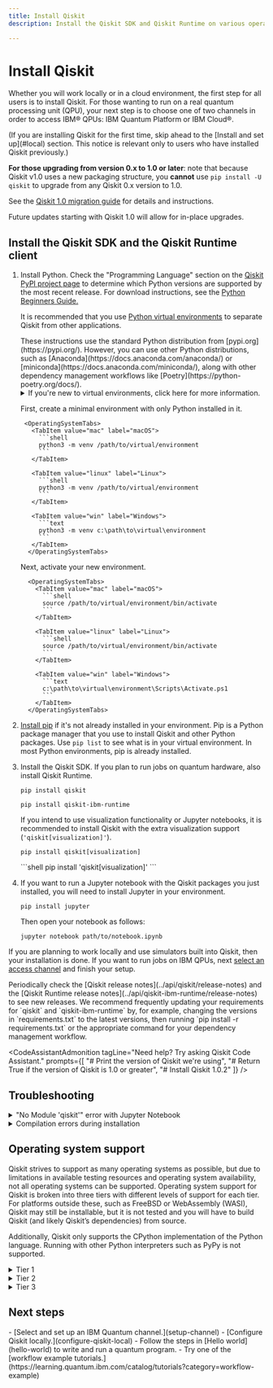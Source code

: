 ```yaml
---
title: Install Qiskit
description: Install the Qiskit SDK and Qiskit Runtime on various operating systems

---
```

<span id="qiskit-install"></span>
# Install Qiskit

<ImageLink
  title="Coding with Qiskit 1.x, Episode 2: How to install Qiskit"
  alt="Video thumbnail: Dr. Derek Wang stands against a pink background."
  href="https://youtu.be/dZWz4Gs_BuI"
  src="/images/guides/install-qiskit/youtube-thumbnail.png"
/>

Whether you will work locally or in a cloud environment, the first step for all users is to install Qiskit. For those wanting to run on a real quantum processing unit (QPU), your next step is to choose one of two channels in order to access IBM&reg; QPUs: IBM Quantum Platform or IBM Cloud&reg;.

<Admonition type="caution" title="Upgrade from Qiskit 0.x to Qiskit 1.0 and beyond">
  (If you are installing Qiskit for the first time, skip ahead to the [Install and set up](#local) section. This notice is relevant only to users who have installed Qiskit previously.)

  **For those upgrading from version 0.x to 1.0 or later**: note that because Qiskit v1.0 uses a new packaging structure, you **cannot** use `pip install -U qiskit` to upgrade from any Qiskit 0.x version to 1.0.

  See the [Qiskit 1.0 migration guide](/migration-guides/qiskit-1.0) for details and instructions.

  Future updates starting with Qiskit 1.0 will allow for in-place upgrades.
</Admonition>

<span id="local"></span>
## Install the Qiskit SDK and the Qiskit Runtime client


1. Install Python. Check the "Programming Language" section on the [Qiskit PyPI project page](https://pypi.org/project/qiskit/) to determine which Python versions are supported by the most recent release. For download instructions, see the [Python Beginners Guide.](https://wiki.python.org/moin/BeginnersGuide/Download)

    It is recommended that you use [Python virtual environments](https://docs.python.org/3.10/tutorial/venv.html) to separate Qiskit from other applications.

    <Admonition type = "note">
    These instructions use the standard Python distribution from [pypi.org](https://pypi.org/). However, you can use other Python distributions, such as [Anaconda](https://docs.anaconda.com/anaconda/) or [miniconda](https://docs.anaconda.com/miniconda/), along with other dependency management workflows like [Poetry](https://python-poetry.org/docs/).
    </Admonition>

    <details>
    <summary>
    If you're new to virtual environments, click here for more information.
    </summary>
    A virtual Python environment is an isolated space to work with Python for a specific purpose — so you can install whatever packages you wish, and set up libraries, dependencies, and so on, without affecting the "base" Python environment on your machine.

    One important advantage of a virtual environment is that if your Python environment becomes corrupted somewhere along the way, you can easily delete the virtual environment and start over!

    Choose a preferred location in which to store information about your virtual environments. Commonly they're stored in a directory named `.venv` within a user's home directory.
    </details>

    First, create a minimal environment with only Python installed in it.

        <OperatingSystemTabs>
          <TabItem value="mac" label="macOS">
            ```shell
            python3 -m venv /path/to/virtual/environment
            ```
          </TabItem>

          <TabItem value="linux" label="Linux">
            ```shell
            python3 -m venv /path/to/virtual/environment
            ```
          </TabItem>

          <TabItem value="win" label="Windows">
            ```text
            python3 -m venv c:\path\to\virtual\environment
            ```
          </TabItem>
         </OperatingSystemTabs>

    Next, activate your new environment.

         <OperatingSystemTabs>
           <TabItem value="mac" label="macOS">
             ```shell
             source /path/to/virtual/environment/bin/activate
             ```
           </TabItem>

           <TabItem value="linux" label="Linux">
             ```shell
             source /path/to/virtual/environment/bin/activate
             ```
           </TabItem>

           <TabItem value="win" label="Windows">
             ```text
             c:\path\to\virtual\environment\Scripts\Activate.ps1
             ```
           </TabItem>
         </OperatingSystemTabs>

1. [Install pip](https://pip.pypa.io/en/stable/installation/) if it's not already installed in your environment. Pip is a Python package manager that you use to install Qiskit and other Python packages. Use `pip list` to see what is in your virtual environment. In most Python environments, pip is already installed.

1. Install the Qiskit SDK. If you plan to run jobs on quantum hardware, also install Qiskit Runtime.

      ```shell
      pip install qiskit
      ```

      ```shell
      pip install qiskit-ibm-runtime
      ```

      If you intend to use visualization functionality or Jupyter notebooks, it is recommended to install Qiskit with the extra visualization support (`'qiskit[visualization]'`).

      <Tabs>
      <TabItem value="default" label="Default">

      ```shell
      pip install qiskit[visualization]
      ```
      </TabItem>

      <TabItem value="zsh" label="zsh">
      ```shell
      pip install 'qiskit[visualization]'
      ```
      </TabItem>
    </Tabs>


1. If you want to run a Jupyter notebook with the Qiskit packages you just installed, you will need to install Jupyter in your environment.

      ```shell
      pip install jupyter
      ```
    Then open your notebook as follows:

      ```shell
      jupyter notebook path/to/notebook.ipynb
      ```

If you are planning to work locally and use simulators built into Qiskit, then your installation is done. If you want to run jobs on IBM QPUs, next [select an access channel](setup-channel) and finish your setup.

<Admonition type="note" title="Stay current with the latest versions">
    Periodically check the [Qiskit release notes](../api/qiskit/release-notes) and the [Qiskit Runtime release notes](../api/qiskit-ibm-runtime/release-notes) to see new releases. We recommend frequently updating your requirements for `qiskit` and `qiskit-ibm-runtime` by, for example, changing the versions in `requirements.txt` to the latest versions, then running `pip install -r requirements.txt` or the appropriate command for your dependency management workflow.
</Admonition>

<CodeAssistantAdmonition
  tagLine="Need help? Try asking Qiskit Code Assistant."
  prompts={[
    "# Print the version of Qiskit we're using",
    "# Return True if the version of Qiskit is 1.0 or greater",
    "# Install Qiskit 1.0.2"
  ]}
/>

## Troubleshooting

<details>
  <summary>
    "No Module 'qiskit'" error with Jupyter Notebook
  </summary>
  If you used ``pip install qiskit`` and set up your virtual environment in
  Anaconda, then you may get the ``No Module 'qiskit'`` error when you run a tutorial
  in Jupyter Notebook. If you have not installed Qiskit or set up your
  virtual environment, you can follow the [installation](#qiskit-install) steps.

  The error is caused when trying to import the Qiskit package in an
  environment where Qiskit is not installed. If you launched Jupyter Notebook
  from the Anaconda-Navigator, it is possible that Jupyter Notebook is running
  in the base (root) environment, instead of in your virtual
  environment. Choose a virtual environment in the Anaconda-Navigator from the
  **Applications on** dropdown menu. In this menu, you can see
  all of the virtual environments within Anaconda, and you can
  select the environment where you have Qiskit installed to launch Jupyter
  Notebook.
</details>

<details>
  <summary>
    Compilation errors during installation
  </summary>
  Qiskit depends on a number of other open-source Python packages, which
  are automatically installed when doing ``pip install qiskit``. Depending on
  your system's platform and Python version, it is possible that a particular
  package does not provide pre-built binaries for your system. You can refer
  to [Operating system support](#operating-system-support) for a list of platforms supported by Qiskit, some
  of which may need an extra compiler. In cases where there are
  no precompiled binaries available, ``pip`` will attempt to compile the package
  from source, which in turn might require some extra dependencies that need to
  be installed manually.

  If the output of ``pip install qiskit`` contains similar lines to:

  ```
  Failed building wheel for SOME_PACKAGE
  ...
  build/temp.linux-x86_64-3.5/_openssl.c:498:30: fatal error
  compilation terminated.
  error: command 'x86_64-linux-gnu-gcc' failed with exit status 1
  ```

  please check the documentation of the package that failed to install (in the
  example code, ``SOME_PACKAGE``) for information on how to install the libraries
  needed for compiling from source.
</details>

<span id="os-support"></span>
## Operating system support

Qiskit strives to support as many operating systems as possible, but due to limitations in available testing resources and operating system availability, not all operating systems can be supported. Operating system support for Qiskit is broken into three tiers with different levels of support for each tier. For platforms outside these, such as FreeBSD or WebAssembly (WASI), Qiskit may still be installable, but it is not tested and you will have to build Qiskit (and likely Qiskit’s dependencies) from source.

Additionally, Qiskit only supports the CPython implementation of the Python language. Running with other Python interpreters such as PyPy is not supported.

<details>
  <summary>
    Tier 1
  </summary>
  Tier 1 operating systems are fully tested as part of the development processes to ensure any proposed change will function correctly. Pre-compiled binaries are built, tested, and published to PyPI as part of the release process. Typically, as long as there is a functioning Python environment installed, Qiskit can be installed on these operating systems without needing to install further dependencies.

  Tier 1 operating systems:

  - Linux x86_64 (distributions compatible with the [manylinux 2014](https://www.python.org/dev/peps/pep-0599/) packaging specification).
  - macOS x86_64 (10.12 or later)
  - macOS ARM64 (11.0 or newer)
  - Windows 64-bit (Windows 10 and later supported)
</details>

<details>
  <summary>
    Tier 2
  </summary>
  Tier 2 operating systems are not tested as part of development process. However, pre-compiled binaries are built, tested, and published to PyPI as part of the release process and these packages can be expected to be installed with just a functioning Python environment.

  Tier 2 operating systems:

  - Linux AArch64 (distributions compatible with the [manylinux 2014](https://www.python.org/dev/peps/pep-0599/) packaging specification)
</details>

<details>
  <summary>
    Tier 3
  </summary>
  Tier 3 operating systems are not tested as part of the development process. Pre-compiled binaries are built and published to PyPI as part of the release process but are not tested. They may not be installable with just a functioning Python environment and might require a C/C++ compiler or additional programs to build dependencies from source as part of the installation process. Support for these operating systems are best effort only.

  Tier 3 operating systems:

  - Linux ppc64le (distributions compatible with the [manylinux 2014](https://www.python.org/dev/peps/pep-0599/)packaging specification)
  - Linux s390x (distributions compatible with the [manylinux 2014](https://www.python.org/dev/peps/pep-0599/) packaging specification)
  - Linux i686 (distributions compatible with the [manylinux 2014](https://www.python.org/dev/peps/pep-0599/) packaging specification)
  - Windows 10 32-bit
</details>

## Next steps

<Admonition type="tip" title="Recommendations">
  -  [Select and set up an IBM Quantum channel.](setup-channel)
  -  [Configure Qiskit locally.](configure-qiskit-local)
  -  Follow the steps in [Hello world](hello-world) to write and run a quantum program.
  -  Try one of the [workflow example tutorials.](https://learning.quantum.ibm.com/catalog/tutorials?category=workflow-example)
</Admonition>
